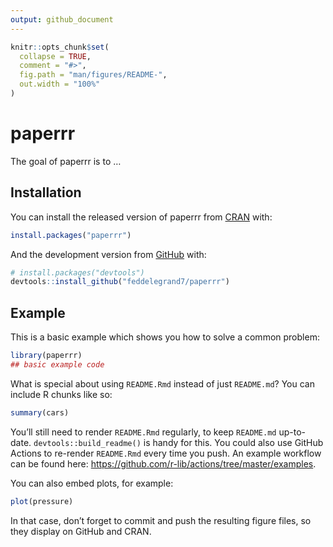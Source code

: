 ```yaml
---
output: github_document
---
```


<!-- README.md is generated from README.Rmd. Please edit that file -->

```r
knitr::opts_chunk$set(
  collapse = TRUE,
  comment = "#>",
  fig.path = "man/figures/README-",
  out.width = "100%"
)
```

# paperrr

<!-- badges: start -->
<!-- badges: end -->

The goal of paperrr is to ...

## Installation

You can install the released version of paperrr from [CRAN](https://CRAN.R-project.org) with:

``` r
install.packages("paperrr")
```

And the development version from [GitHub](https://github.com/) with:

``` r
# install.packages("devtools")
devtools::install_github("feddelegrand7/paperrr")
```
## Example

This is a basic example which shows you how to solve a common problem:

```r
library(paperrr)
## basic example code
```

What is special about using `README.Rmd` instead of just `README.md`? You can include R chunks like so:

```r
summary(cars)
```

You'll still need to render `README.Rmd` regularly, to keep `README.md` up-to-date. `devtools::build_readme()` is handy for this. You could also use GitHub Actions to re-render `README.Rmd` every time you push. An example workflow can be found here: <https://github.com/r-lib/actions/tree/master/examples>.

You can also embed plots, for example:

```r
plot(pressure)
```

In that case, don't forget to commit and push the resulting figure files, so they display on GitHub and CRAN.
